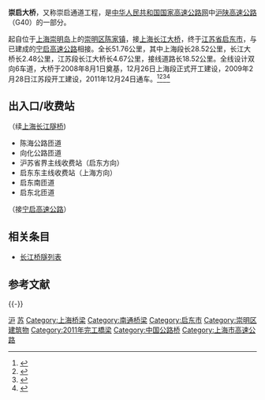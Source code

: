 '''崇启大桥'''，又称崇启通道工程，是[[中华人民共和国国家高速公路网|中华人民共和国国家高速公路网]]中[[沪陕高速公路|沪陕高速公路]]（G40）的一部分。

起自位于[[上海|上海]][[崇明岛|崇明岛]]上的[[崇明区|崇明区]][[陈家镇|陈家镇]]，接[[上海长江隧桥|上海长江大桥]]，终于[[江苏省|江苏省]][[启东市|启东市]]，与已建成的[[宁启高速公路|宁启高速公路]]相接。全长51.76公里，其中上海段长28.52公里，长江大桥长2.48公里，江苏段长江大桥长4.67公里，接线道路长18.52公里。全线设计双向6车道，大桥于2008年8月1日奠基，12月26日上海段正式开工建设，2009年2月28日江苏段开工建设，2011年12月24日通车。<ref>{{Cite web |url=http://www.jfdaily.com/gb/jfxww/jishibb/node37538/userobject1ai1886449.html |title=即时播报：崇启大桥工程报告通过专家组评估 |accessdate=2007-12-25 |archive-date=2013-01-26 |archive-url=https://archive.today/20130126185317/http://www.jfdaily.com/gb/jfxww/jishibb/node37538/userobject1ai1886449.html |dead-url=yes }}</ref><ref>{{Cite web |url=http://web.xwwb.com/wbnews.php?db=2&thisid=115173 |title=崇启长江公路大桥有望明年开建 |access-date=2007-12-25 |archive-date=2011-07-18 |archive-url=https://web.archive.org/web/20110718133106/http://web.xwwb.com/wbnews.php?db=2&thisid=115173 |dead-url=no }}</ref><ref>{{Cite web |url=http://sh.xinmin.cn/shizheng/2008/12/27/1485581.html |title=上海一天之内开建三大路桥 |access-date=2009-01-17 |archive-date=2009-01-29 |archive-url=https://web.archive.org/web/20090129184324/http://sh.xinmin.cn/shizheng/2008/12/27/1485581.html |dead-url=no }}</ref><ref>{{Cite web |url=http://www.qidong.gov.cn/art/2011/12/21/art_3282_127313.html |title=崇启大桥明（22日）起封闭清理24日通车 |access-date=2011-12-24 |archive-date=2017-03-18 |archive-url=https://web.archive.org/web/20170318000243/http://www.qidong.gov.cn/art/2011/12/21/art_3282_127313.html |dead-url=no }}</ref>

== 出入口/收费站 ==
（续[[上海长江隧桥|上海长江隧桥]])
*陈海公路匝道
*向化公路匝道
*沪苏省界主线收费站（启东方向）
*启东东主线收费站（上海方向）
*启东南匝道
*启东北匝道
（接[[宁启高速公路|宁启高速公路]]）

==相关条目==
*[[长江桥隧列表|长江桥隧列表]]

== 参考文献 ==
{{Reflist}}

{{-}}
{{Crossings navbox
|structure = [[长江桥隧列表|桥梁与隧道]]
|place = [[长江|长江]]
|bridge = 崇启大桥—[[上海长江隧桥|上海长江隧桥]]
|bridge signs = {{China Expwy Name|G40}}（{{中国国道名|228}}）
|upstream = [[苏通长江公路大桥|苏通长江公路大桥]]
|upstream signs = {{China Expwy Name|G15}}
|downstream = [[东海|东海]]
|downstream signs =
}}
{{上海桥隧}}
{{上海国道}}
{{SH-stub}}
{{Jiangsu-stub}}

[[Category:长江大桥|沪]]
[[Category:长江大桥|苏]]
[[Category:上海桥梁|Category:上海桥梁]]
[[Category:南通桥梁|Category:南通桥梁]]
[[Category:启东市|Category:启东市]]
[[Category:崇明区建筑物|Category:崇明区建筑物]]
[[Category:2011年完工橋梁|Category:2011年完工橋梁]]
[[Category:中国公路桥|Category:中国公路桥]]
[[Category:上海市高速公路|Category:上海市高速公路]]